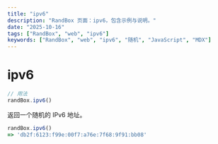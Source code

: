 ```yaml
---
title: "ipv6"
description: "RandBox 页面：ipv6，包含示例与说明。"
date: "2025-10-16"
tags: ["RandBox", "web", "ipv6"]
keywords: ["RandBox", "web", "ipv6", "随机", "JavaScript", "MDX"]
---
```


# ipv6

```js
// 用法
randBox.ipv6()
```

返回一个随机的 IPv6 地址。

```js
randBox.ipv6()
=> 'db2f:6123:f99e:00f7:a76e:7f68:9f91:bb08'
```

